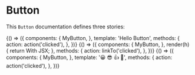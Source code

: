 
<Meta title="Button" />

# Button

This `Button` documentation defines three stories:

<Story name="text">
  {() => ({
    components: {
      MyButton,
    },
    template: '<my-button @click="action">Hello Button</my-button>',
    methods: {
      action: action('clicked'),
    },
  })}
</Story>

<Story name="jsx">
  {() => ({
    components: {
      MyButton,
    },
    render(h) {
      return <my-button onClick={this.action}>With JSX</my-button>;
    },
    methods: {
      action: linkTo('clicked'),
    },
  })}
</Story>

<Story name="emoji">
  {() => ({
    components: {
      MyButton,
    },
    template: '<my-button @click="action">😀 😎 👍 💯</my-button>',
    methods: {
      action: action('clicked'),
    },
  })}
</Story>
